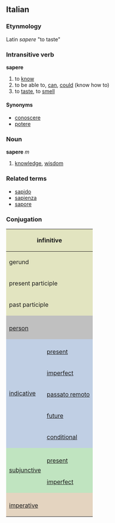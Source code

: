 ==Italian==
===Etynmology===
Latin ''sapere'' "to taste"
===Intransitive verb===
'''sapere'''

#to [[know]]
# to be able to, [[can]], [[could]] (know how to)
# to [[taste]], to [[smell]]

====Synonyms====
*[[conoscere]]
*[[potere]]

===Noun===
'''sapere''' ''m''

# [[knowledge]], [[wisdom]]

===Related terms===
*[[sapido]]
*[[sapienza]]
*[[sapore]]

===Conjugation===

<center>
{| style="background:#F0F0F0"

|-
! colspan="3" style="background:#e2e4c0" | infinitive
| colspan="5" | sapere

|-
! colspan="3" style="background:#e2e4c0" | gerund
| colspan="5" | sapendo

|-
! colspan="3" style="background:#e2e4c0" | present participle
| colspan="5" | [[sapiente]]

|-
! colspan="3" style="background:#e2e4c0" | past participle
| colspan="5" | [[saputo]]

|-
! colspan="2" style="background:#C0C0C0" |
! colspan="3" style="background:#C0C0C0" | singular
! colspan="3" style="background:#C0C0C0" | plural

|-
! colspan="2" style="background:#C0C0C0" | [[person]]
! style="background:#C0C0C0;width:12.5%" | first
! style="background:#C0C0C0;width:12.5%" | second
! style="background:#C0C0C0;width:12.5%" | third
! style="background:#C0C0C0;width:12.5%" | first
! style="background:#C0C0C0;width:12.5%" | second
! style="background:#C0C0C0;width:12.5%" | third

|-
! rowspan="6" style="background:#c0cfe4" | [[indicative]]

! style="background:#c0cfe4" colspan="1" | 
! style="background:#c0cfe4" | io
! style="background:#c0cfe4" | tu
! style="background:#c0cfe4" | lui/lei
! style="background:#c0cfe4" | noi
! style="background:#c0cfe4" | voi
! style="background:#c0cfe4" | loro

|-
! style="height:3em;background:#c0cfe4" | [[present]]
| so
| sai
| sa
| sappiamo
| sapete
| sanno

|-
! style="height:3em;background:#c0cfe4" | [[imperfect]]
| sapevo
| sapevi
| sapeva
| sapevamo
| sapevate
| sapevano

|-
! style="height:3em;background:#c0cfe4" | [[passato remoto]]
| seppi
| sapesti
| seppe
| sapemmo
| sanosceste
| seppero

|-
! style="height:3em;background:#c0cfe4" | [[future]]
| saprò
| saprai
| saprà
| sapremo
| saprete
| sapranno

|-
! style="height:3em;background:#c0cfe4" | [[conditional]]
| saprei
| sapresti
| saprebbe
| sapremmo
| sapreste
| saprebbero

|-
! rowspan="3" style="background:#c0e4c0" |[[subjunctive]]
! style="background:#c0e4c0" | 
! style="background:#c0e4c0" | che io
! style="background:#c0e4c0" | che tu
! style="background:#c0e4c0" | che lui/che lei
! style="background:#c0e4c0" | che noi
! style="background:#c0e4c0" | che voi
! style="background:#c0e4c0" | che loro

|-
! style="height:3em;background:#c0e4c0" | [[present]]
| sappia
| sappia
| sappia
| sappiamo
| sappiate
| sappiano

|-
! style="height:3em;background:#c0e4c0" rowspan="1" | [[imperfect]]
| sapessi
| sapessi
| sapesse
| sapessimo
| sapeste
| sapessero

|-
! style="background:#e4d4c0" colspan="2" | 
! style="background:#e4d4c0" | -
! style="background:#e4d4c0" | tu
! style="background:#e4d4c0" | lui/lei
! style="background:#e4d4c0" | noi
! style="background:#e4d4c0" | voi
! style="background:#e4d4c0" | loro

|-
! colspan="2" style="height:3em;background:#e4d4c0" | [[imperative]]
|
| sappi
| sappia
| sappiamo
| sappiate
| sappiano

|}
</center>